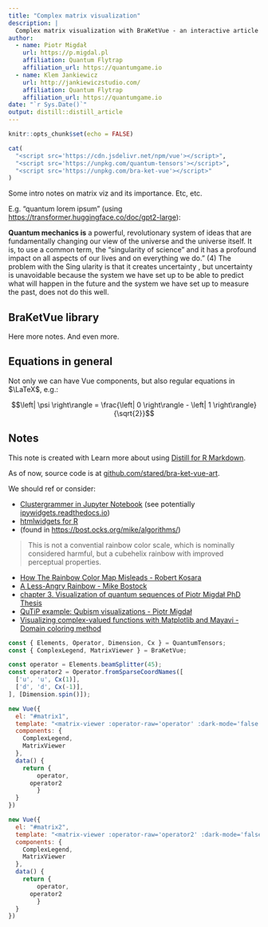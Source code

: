 ---
title: "Complex matrix visualization"
description: |
  Complex matrix visualization with BraKetVue - an interactive article in Distill RMarkdown
author:
  - name: Piotr Migdał 
    url: https://p.migdal.pl
    affiliation: Quantum Flytrap
    affiliation_url: https://quantumgame.io
  - name: Klem Jankiewicz
    url: http://jankiewiczstudio.com/
    affiliation: Quantum Flytrap
    affiliation_url: https://quantumgame.io
date: "`r Sys.Date()`"
output: distill::distill_article
---

```{r setup, include=FALSE}
knitr::opts_chunk$set(echo = FALSE)
```

```{r, results='asis', echo=FALSE, message=FALSE}
cat(
  "<script src='https://cdn.jsdelivr.net/npm/vue'></script>",
  "<script src='https://unpkg.com/quantum-tensors'></script>",
  "<script src='https://unpkg.com/bra-ket-vue'></script>"
)
```


Some intro notes on matrix viz and its importance.
Etc, etc.

E.g. "quantum lorem ipsum" (using <https://transformer.huggingface.co/doc/gpt2-large>):

**Quantum mechanics is** a powerful, revolutionary system of ideas that are fundamentally changing our view of the universe and the universe itself. It is, to use a common term, the "singularity of science " and it has a profound impact on all aspects of our lives and on everything we do." (4) The problem with the Sing ularity is that it creates uncertainty , but uncertainty is unavoidable because the system we have set up to be able to predict what will happen in the future and the system we have set up to measure the past, does not do this well.

## BraKetVue library

<div id='matrix1'></div>

Here more notes.
And even more.

<div id='matrix2'></div>

## Equations in general

Not only we can have Vue components, but also regular equations in $\LaTeX$, e.g.:

$$\left| \psi \right\rangle = \frac{\left| 0 \right\rangle - \left| 1 \right\rangle}{\sqrt{2}}$$

## Notes

This note is created with Learn more about using [Distill for R Markdown](https://rstudio.github.io/distill).

As of now, source code is at [github.com/stared/bra-ket-vue-art](https://github.com/stared/bra-ket-vue-art).

We should ref or consider:

- [Clustergrammer in Jupyter Notebook](https://clustergrammer.readthedocs.io/clustergrammer_widget.html) (see potentially [ipywidgets.readthedocs.io](https://ipywidgets.readthedocs.io/en/stable/examples/Widget%20Custom.html))
- [htmlwidgets for R](http://www.htmlwidgets.org/)
- (found in <https://bost.ocks.org/mike/algorithms/>)

> This is not a convential rainbow color scale, which is nominally considered harmful, but a cubehelix rainbow with improved perceptual properties.

- [How The Rainbow Color Map Misleads - Robert Kosara](https://eagereyes.org/basics/rainbow-color-map)
- [A Less-Angry Rainbow - Mike Bostock](https://bl.ocks.org/mbostock/310c99e53880faec2434)
- [chapter 3. Visualization of quantum sequences of Piotr Migdał PhD Thesis](https://arxiv.org/abs/1412.6796)
- [QuTiP example: Qubism visualizations - Piotr Migdał](https://nbviewer.jupyter.org/github/qutip/qutip-notebooks/blob/master/examples/qubism-and-schmidt-plots.ipynb)
- [Visualizing complex-valued functions with Matplotlib and Mayavi - Domain coloring method](https://nbviewer.jupyter.org/github/empet/Math/blob/master/DomainColoring.ipynb)


```{js, results='asis', echo=FALSE, message=FALSE}
const { Elements, Operator, Dimension, Cx } = QuantumTensors;
const { ComplexLegend, MatrixViewer } = BraKetVue;

const operator = Elements.beamSplitter(45);
const operator2 = Operator.fromSparseCoordNames([
  ['u', 'u', Cx(1)],
  ['d', 'd', Cx(-1)],
], [Dimension.spin()]);

new Vue({
  el: "#matrix1",
  template: "<matrix-viewer :operator-raw='operator' :dark-mode='false' />",
  components: {
  	ComplexLegend,
    MatrixViewer
  },
  data() {
  	return {
    	operator,
      operator2
		}
  }
})
```

```{js, results='asis', echo=FALSE, message=FALSE}
new Vue({
  el: "#matrix2",
  template: "<matrix-viewer :operator-raw='operator2' :dark-mode='false' />",
  components: {
  	ComplexLegend,
    MatrixViewer
  },
  data() {
  	return {
    	operator,
      operator2
		}
  }
})
```


